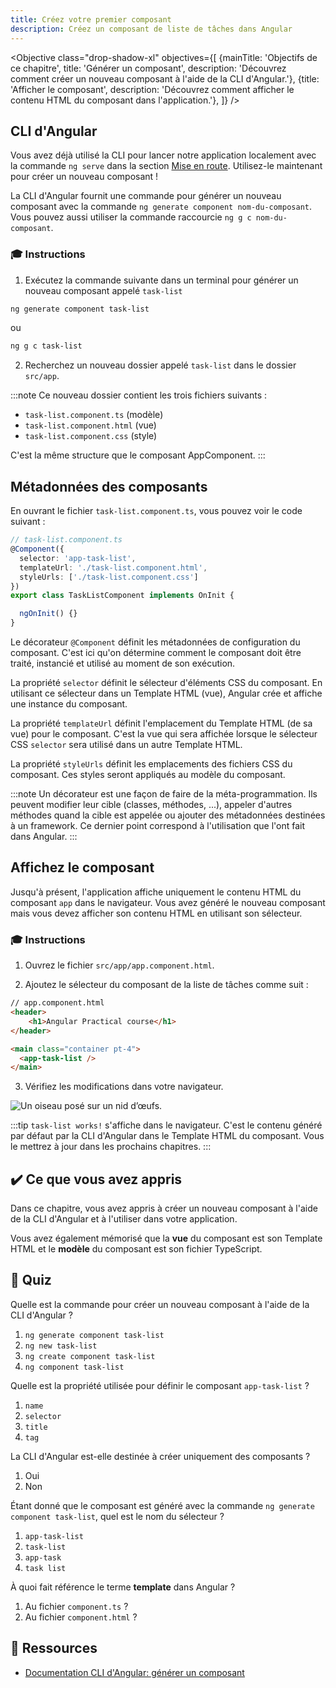 ```yaml
---
title: Créez votre premier composant
description: Créez un composant de liste de tâches dans Angular
---
```



<Objective class="drop-shadow-xl" objectives={[
    {mainTitle: 'Objectifs de ce chapitre', title: 'Générer un composant', description: 'Découvrez comment créer un nouveau composant à l\'aide de la CLI d\'Angular.'},
    {title: 'Afficher le composant', description: 'Découvrez comment afficher le contenu HTML du composant dans l\'application.'},
]} />

## CLI d'Angular

Vous avez déjà utilisé la CLI pour lancer notre application localement avec la commande `ng serve` dans la section <a href="/practical-course/getting-started/#running-the-application" target="_blank">Mise en route</a>. Utilisez-le maintenant pour créer un nouveau composant !

La CLI d'Angular fournit une commande pour générer un nouveau composant avec la commande `ng generate component nom-du-composant`.
Vous pouvez aussi utiliser la commande raccourcie `ng g c nom-du-composant`.

### 🎓 Instructions

1. Exécutez la commande suivante dans un terminal pour générer un nouveau composant appelé `task-list`

```bash
ng generate component task-list
```

ou

```bash
ng g c task-list
```

2. Recherchez un nouveau dossier appelé `task-list` dans le dossier `src/app`.


:::note
Ce nouveau dossier contient les trois fichiers suivants :

- `task-list.component.ts` (modèle)
- `task-list.component.html` (vue)
- `task-list.component.css` (style)

C'est la même structure que le composant AppComponent.
:::

## Métadonnées des composants

En ouvrant le fichier `task-list.component.ts`, vous pouvez voir le code suivant :

```typescript
// task-list.component.ts
@Component({
  selector: 'app-task-list',
  templateUrl: './task-list.component.html',
  styleUrls: ['./task-list.component.css']
})
export class TaskListComponent implements OnInit {

  ngOnInit() {}
}
```

Le décorateur `@Component` définit les métadonnées de configuration du composant.
C'est ici qu'on détermine comment le composant doit être traité, instancié et utilisé au moment de son exécution.

La propriété `selector` définit le sélecteur d'éléments CSS du composant.
En utilisant ce sélecteur dans un Template HTML (vue), Angular crée et affiche une instance du composant.

La propriété `templateUrl` définit l'emplacement du Template HTML (de sa vue) pour le composant.
C'est la vue qui sera affichée lorsque le sélecteur CSS `selector` sera utilisé dans un autre Template HTML.

La propriété `styleUrls` définit les emplacements des fichiers CSS du composant.
Ces styles seront appliqués au modèle du composant.

:::note
Un décorateur est une façon de faire de la méta-programmation. Ils peuvent modifier leur cible (classes, méthodes, ...), appeler d'autres méthodes quand la cible est appelée ou ajouter des métadonnées destinées à un framework. Ce dernier point correspond à l'utilisation que l'ont fait dans Angular.
:::

## Affichez le composant

Jusqu'à présent, l'application affiche uniquement le contenu HTML du composant `app` dans le navigateur.
Vous avez généré le nouveau composant mais vous devez afficher son contenu HTML en utilisant son sélecteur.

### 🎓 Instructions

1. Ouvrez le fichier `src/app/app.component.html`.

2. Ajoutez le sélecteur du composant de la liste de tâches comme suit :

```html ins={"Ajoutez le sélecteur du composant (et la balise <main> pour garantir une bonne sémantique HTML et gestion CSS)": 5-8}
// app.component.html
<header>
    <h1>Angular Practical course</h1>
</header>

<main class="container pt-4">
  <app-task-list />
</main>
```

3. Vérifiez les modifications dans votre navigateur.

<Image class="shadow-xl rounded-xl" src={creationImg} alt="Un oiseau posé sur un nid d’œufs."/>

:::tip
`task-list works!` s'affiche dans le navigateur.
C'est le contenu généré par défaut par la CLI d'Angular dans le Template HTML du composant. Vous le mettrez à jour dans les prochains chapitres.
:::

## ✔️ Ce que vous avez appris

Dans ce chapitre, vous avez appris à créer un nouveau composant à l'aide de la CLI d'Angular et à l'utiliser dans votre application.

Vous avez également mémorisé que la **vue** du composant est son Template HTML et le **modèle** du composant est son fichier TypeScript.

## 🚦 Quiz

Quelle est la commande pour créer un nouveau composant à l'aide de la CLI d'Angular ?

1. `ng generate component task-list`
2. `ng new task-list`
3. `ng create component task-list`
4. `ng component task-list`

Quelle est la propriété utilisée pour définir le composant `app-task-list` ?

1. `name`
2. `selector`
3. `title`
4. `tag`

La CLI d'Angular est-elle destinée à créer uniquement des composants ?

1. Oui
2. Non

Étant donné que le composant est généré avec la commande `ng generate component task-list`, quel est le nom du sélecteur ?

1. `app-task-list`
2. `task-list`
3. `app-task`
4. `task list`

À quoi fait référence le terme **template** dans Angular ?

1. Au fichier `component.ts` ?
2. Au fichier `component.html` ?

## 🔗 Ressources

- <a href="https://angular.dev/cli/generate/component" target="_blank">Documentation CLI d'Angular: générer un composant</a>
